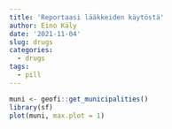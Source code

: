 ```yaml
---
title: 'Reportaasi lääkkeiden käytöstä'
author: Eino Käly
date: '2021-11-04'
slug: drugs
categories:
  - drugs
tags:
  - pill
---
```


```r
muni <- geofi::get_municipalities()
library(sf)
plot(muni, max.plot = 1)
```


